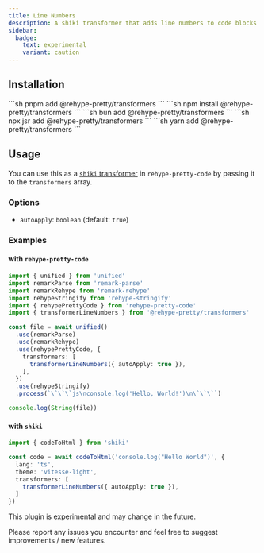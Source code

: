 ```yaml
---
title: Line Numbers
description: A shiki transformer that adds line numbers to code blocks
sidebar:
  badge:
    text: experimental
    variant: caution
---
```


## Installation

<Tabs syncKey="pkg">
  <TabItem label="pnpm" icon="pnpm">
  ```sh
  pnpm add @rehype-pretty/transformers
  ```
  </TabItem>
  <TabItem label="npm" icon="seti:npm">
  ```sh
  npm install @rehype-pretty/transformers
  ```
  </TabItem>
  <TabItem label="bun" icon="bun">
  ```sh
  bun add @rehype-pretty/transformers
  ```
  </TabItem>
  <TabItem label="jsr" icon="seti:shell">
  ```sh
  npx jsr add @rehype-pretty/transformers
  ```
  </TabItem>
  <TabItem label="yarn" icon="seti:yarn">
  ```sh
  yarn add @rehype-pretty/transformers
  ```
  </TabItem>
</Tabs>

## Usage

You can use this as a [`shiki` transformer](https://shiki.style/guide/transformers) in `rehype-pretty-code` by passing it to the `transformers` array.

### Options

- `autoApply`: `boolean` (default: `true`)

### Examples

#### with `rehype-pretty-code`

  ```ts
  import { unified } from 'unified'
  import remarkParse from 'remark-parse'
  import remarkRehype from 'remark-rehype'
  import rehypeStringify from 'rehype-stringify'
  import { rehypePrettyCode } from 'rehype-pretty-code'
  import { transformerLineNumbers } from '@rehype-pretty/transformers'

  const file = await unified()
    .use(remarkParse)
    .use(remarkRehype)
    .use(rehypePrettyCode, {
      transformers: [
        transformerLineNumbers({ autoApply: true }),
      ],
    })
    .use(rehypeStringify)
    .process(`\`\`\`js\nconsole.log('Hello, World!')\n\`\`\``)

  console.log(String(file))
  ```

#### with `shiki`

  ```ts
  import { codeToHtml } from 'shiki'

  const code = await codeToHtml('console.log("Hello World")', {
    lang: 'ts',
    theme: 'vitesse-light',
    transformers: [
      transformerLineNumbers({ autoApply: true }),
    ]
  })
  ```

<Aside type="note" title="note">
  This plugin is experimental and may change in the future.
  
  Please report any issues you encounter and feel free to suggest improvements / new features.
</Aside>
